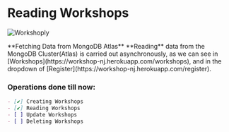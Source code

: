 
# Reading Workshops

<Bleed>![Workshoply](../../public/workshops.png)</Bleed>

<div className="p-4 border border-gray-200 dark:border-gray-900 rounded mt-6">
**Fetching Data from MongoDB Atlas**

<Callout emoji="✅">
  **Reading** data from the MongoDB Cluster(Atlas) is carried out asynchronously, as we can see in [Workshops](https://workshop-nj.herokuapp.com/workshops), and in the dropdown of [Register](https://workshop-nj.herokuapp.com/register).
</Callout>
</div>

### Operations done till now:
```markdown
- [✔️] Creating Workshops
- [✔️] Reading Workshops
- [ ] Update Workshops
- [ ] Deleting Workshops
```